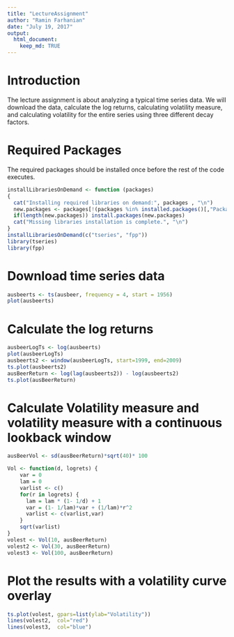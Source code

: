 ```yaml
---
title: "LectureAssignment"
author: "Ramin Farhanian"
date: "July 19, 2017"
output: 
  html_document:
    keep_md: TRUE
---
```


# Introduction
 The lecture assignment is about analyzing a typical time series data. We will download the data, calculate the log returns, calculating volatility measure, and calculating volatility for the entire series using three different decay factors.
 
 
# Required Packages
The required packages should be installed once before the rest of the code executes. 
```r
installLibrariesOnDemand <- function (packages)
{
  cat("Installing required libraries on demand:", packages , "\n")
  new.packages <- packages[!(packages %in% installed.packages()[,"Package"])]
  if(length(new.packages)) install.packages(new.packages)
  cat("Missing libraries installation is complete.", "\n")
}
installLibrariesOnDemand(c("tseries", "fpp"))
library(tseries)
library(fpp)
```
 
# Download time series data
```r
ausbeerts <- ts(ausbeer, frequency = 4, start = 1956)
plot(ausbeerts)
```
# Calculate the log returns
```r
ausbeerLogTs <- log(ausbeerts)
plot(ausbeerLogTs)
ausbeerts2 <- window(ausbeerLogTs, start=1999, end=2009)
ts.plot(ausbeerts2)
ausBeerReturn <- log(lag(ausbeerts2)) - log(ausbeerts2)
ts.plot(ausBeerReturn)
```

# Calculate Volatility measure and volatility measure with a continuous lookback window
```r
ausBeerVol <- sd(ausBeerReturn)*sqrt(40)* 100

Vol <- function(d, logrets) {
    var = 0
    lam = 0
    varlist <- c()
    for(r in logrets) {
      lam = lam * (1- 1/d) + 1
      var = (1- 1/lam)*var + (1/lam)*r^2
      varlist <- c(varlist,var)
    }
    sqrt(varlist)
}
volest <- Vol(10, ausBeerReturn)
volest2 <- Vol(30, ausBeerReturn)
volest3 <- Vol(100, ausBeerReturn)
```

# Plot the results with a volatility curve overlay
```r
ts.plot(volest, gpars=list(ylab="Volatility"))
lines(volest2,  col="red")
lines(volest3,  col="blue")
```


